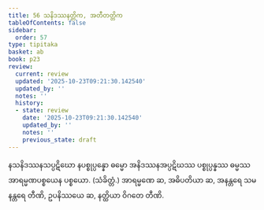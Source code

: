 ```yaml
---
title: 56 သနိဒဿနတ္တိက, အတီတတ္တိက
tableOfContents: false
sidebar:
  order: 57
type: tipitaka
basket: ab
book: p23
review:
  current: review
  updated: '2025-10-23T09:21:30.142540'
  updated_by: ''
  notes: ''
  history:
  - state: review
    date: '2025-10-23T09:21:30.142540'
    updated_by: ''
    notes: ''
    previous_state: draft
---
```



<ReviewStatus review={frontmatter.review} showDetails={true} />

<HypothesisAnnotation frontmatter={frontmatter} />

<DynamicBreadcrumb />

<Division number="65" book="p23" e="ch" v="40" p="422">

<Paragraph number="203" book="p23">
နသနိဒဿနသပ္ပဋိဃော နပစ္စုပ္ပန္နော ဓမ္မော အနိဒဿနအပ္ပဋိဃဿ ပစ္စုပ္ပန္နဿ ဓမ္မဿ အာရမ္မဏပစ္စယေန ပစ္စယော. (သံခိတ္တံ.)
</Paragraph>

<Paragraph number="204" book="p23">
အာရမ္မဏေ ဆ, အဓိပတိယာ ဆ, အနန္တရေ သမနန္တရေ တီဏိ, ဥပနိဿယေ ဆ, နတ္ထိယာ ဝိဂတေ တီဏိ.
</Paragraph>
</Division>